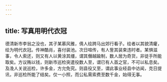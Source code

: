 ```yaml
---
---
---
```

title: 写真用明代衣冠
---



德清新市李翁之没也，其子某慕风雅，倩人绘跨马出郊行看子。绘者以其貌清癯，绘为明代衣冠。传神酷肖，喜付装池。次日喧传，有人訾其装束违时者。某惧滋事，令人索还，则又有人以黄涂其缰，谓其僭越踰制，数人居为奇货，非徒手所能取矣。方议贿以钱，则新市巡检突遣役数人至，谓已有人首之官，不可以私息矣。及凂人关说巡检，许多金，方允免究。则县役又至，谓此事业经县中访闻，克日提讯，非巡检所能了结矣。仅一小照，而公私需索费至数千金，始得无事。